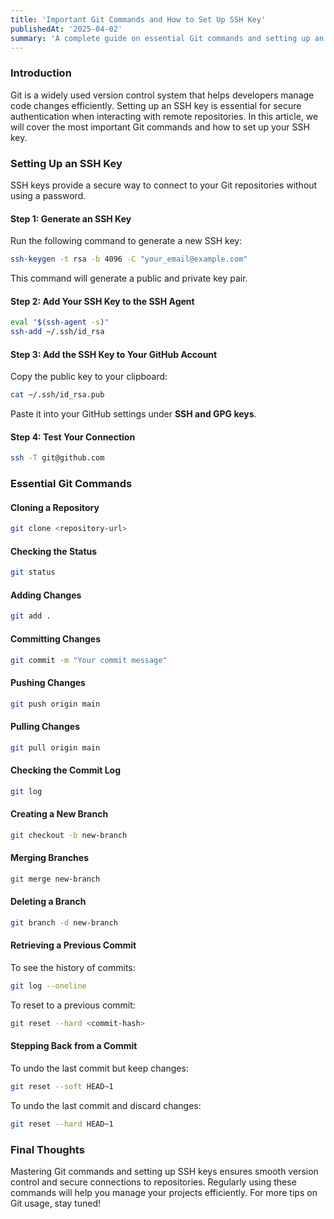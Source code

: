```yaml
---
title: 'Important Git Commands and How to Set Up SSH Key'
publishedAt: '2025-04-02'
summary: 'A complete guide on essential Git commands and setting up an SSH key for secure authentication.'
---
```


### Introduction

Git is a widely used version control system that helps developers manage code changes efficiently. Setting up an SSH key is essential for secure authentication when interacting with remote repositories. In this article, we will cover the most important Git commands and how to set up your SSH key.

### Setting Up an SSH Key

SSH keys provide a secure way to connect to your Git repositories without using a password.

#### Step 1: Generate an SSH Key

Run the following command to generate a new SSH key:

```bash
ssh-keygen -t rsa -b 4096 -C "your_email@example.com"
```

This command will generate a public and private key pair.

#### Step 2: Add Your SSH Key to the SSH Agent

```bash
eval "$(ssh-agent -s)"
ssh-add ~/.ssh/id_rsa
```

#### Step 3: Add the SSH Key to Your GitHub Account

Copy the public key to your clipboard:

```bash
cat ~/.ssh/id_rsa.pub
```

Paste it into your GitHub settings under **SSH and GPG keys**.

#### Step 4: Test Your Connection

```bash
ssh -T git@github.com
```

### Essential Git Commands

#### Cloning a Repository

```bash
git clone <repository-url>
```

#### Checking the Status

```bash
git status
```

#### Adding Changes

```bash
git add .
```

#### Committing Changes

```bash
git commit -m "Your commit message"
```

#### Pushing Changes

```bash
git push origin main
```

#### Pulling Changes

```bash
git pull origin main
```

#### Checking the Commit Log

```bash
git log
```

#### Creating a New Branch

```bash
git checkout -b new-branch
```

#### Merging Branches

```bash
git merge new-branch
```

#### Deleting a Branch

```bash
git branch -d new-branch
```

#### Retrieving a Previous Commit

To see the history of commits:

```bash
git log --oneline
```

To reset to a previous commit:

```bash
git reset --hard <commit-hash>
```

#### Stepping Back from a Commit

To undo the last commit but keep changes:

```bash
git reset --soft HEAD~1
```

To undo the last commit and discard changes:

```bash
git reset --hard HEAD~1
```

### Final Thoughts

Mastering Git commands and setting up SSH keys ensures smooth version control and secure connections to repositories. Regularly using these commands will help you manage your projects efficiently. For more tips on Git usage, stay tuned!
